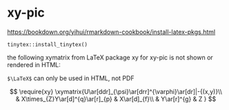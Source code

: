 # xy-pic {-}

<https://bookdown.org/yihui/rmarkdown-cookbook/install-latex-pkgs.html>

`tinytex::install_tinytex()`

the following xymatrix from LaTeX package xy for xy-pic is not shown or rendered in HTML:

`$\LaTeX$` can only be used in HTML, not PDF

::: {show-in="pdf"}

\xymatrix{U\ar[ddr]_{\psi}\ar[drr]^{\varphi}\ar[dr]|-{(x,y)}\\
 & X\times_{Z}Y\ar[d]^{q}\ar[r]_{p} & X\ar[d]_{f}\\
 & Y\ar[r]^{g} & Z
}
:::

::: {show-in="html"}

<!-- ```{r, engine="tikz", fig.cap="xy-pic", out.width="65%", echo=FALSE, cache=TRUE, engine.opts=list(extra.preamble=c("\\usepackage{xy}"))}
\xymatrix{U\ar[ddr]_{\psi}\ar[drr]^{\varphi}\ar[dr]|-{(x,y)}\\
 & X\times_{Z}Y\ar[d]^{q}\ar[r]_{p} & X\ar[d]_{f}\\
 & Y\ar[r]^{g} & Z
``` -->

\require{xy}\xymatrix{U\ar[ddr]_{\psi}\ar[drr]^{\varphi}\ar[dr]|-{(x,y)}\\
 & X\times_{Z}Y\ar[d]^{q}\ar[r]_{p} & X\ar[d]_{f}\\
 & Y\ar[r]^{g} & Z
}

$$
\require{xy}
\xymatrix{U\ar[ddr]_{\psi}\ar[drr]^{\varphi}\ar[dr]|-{(x,y)}\\
 & X\times_{Z}Y\ar[d]^{q}\ar[r]_{p} & X\ar[d]_{f}\\
 & Y\ar[r]^{g} & Z
}
$$

:::